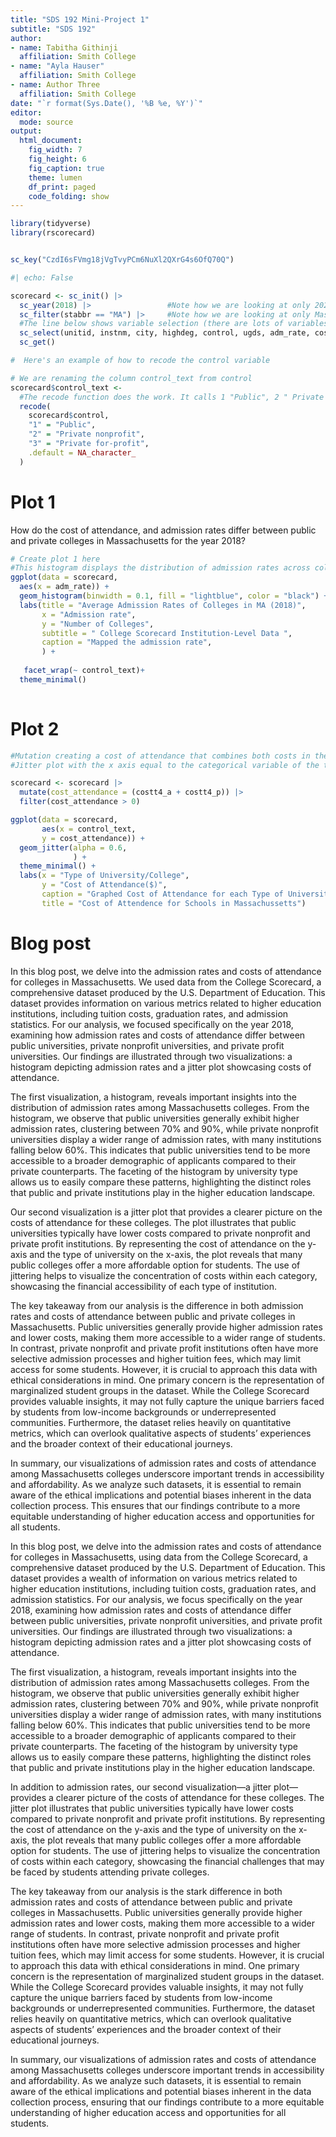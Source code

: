 ```yaml
---
title: "SDS 192 Mini-Project 1"
subtitle: "SDS 192"
author: 
- name: Tabitha Githinji
  affiliation: Smith College
- name: "Ayla Hauser"
  affiliation: Smith College
- name: Author Three
  affiliation: Smith College
date: "`r format(Sys.Date(), '%B %e, %Y')`"
editor: 
  mode: source
output: 
  html_document:
    fig_width: 7
    fig_height: 6
    fig_caption: true
    theme: lumen
    df_print: paged
    code_folding: show
---
```


```r
library(tidyverse)
library(rscorecard)


sc_key("CzdI6sFVmg18jVgTvyPCm6NuXl2QXrG4s6OfQ70Q")

```

```r

#| echo: False

scorecard <- sc_init() |>
  sc_year(2018) |>                 #Note how we are looking at only 2021 data here!
  sc_filter(stabbr == "MA") |>     #Note how we are looking at only Massachusetts data here!
  #The line below shows variable selection (there are lots of variables)
  sc_select(unitid, instnm, city, highdeg, control, ugds, adm_rate, costt4_a, costt4_p, pcip27, pctfloan, admcon7, cdr3, wdraw_orig_yr2_rt) |>
  sc_get()
```

```r
#  Here's an example of how to recode the control variable

# We are renaming the column control_text from control
scorecard$control_text <-
  #The recode function does the work. It calls 1 "Public", 2 " Private nonprofit",etc. 
  recode(
    scorecard$control, 
    "1" = "Public", 
    "2" = "Private nonprofit", 
    "3" = "Private for-profit",
    .default = NA_character_
  )
```

# Plot 1
How do the cost of attendance, and admission rates differ between public and private colleges in Massachusetts for the year 2018?
```r
# Create plot 1 here
#This histogram displays the distribution of admission rates across colleges in Massachusetts for 2018. The x-axis represents the admission rates (in percentage), while the y-axis indicates the number of colleges within each admission rate range. Faceting by university type allows for a comparative view of how admission rates differ between public , private for profit and private nonprofit institutions, highlighting trends in accessibility."
ggplot(data = scorecard,
  aes(x = adm_rate)) +
  geom_histogram(binwidth = 0.1, fill = "lightblue", color = "black") +
  labs(title = "Average Admission Rates of Colleges in MA (2018)",
       x = "Admission rate",
       y = "Number of Colleges",
       subtitle = " College Scorecard Institution-Level Data ",
       caption = "Mapped the admission rate",
       ) +
  
   facet_wrap(~ control_text)+
  theme_minimal()  
  
```

# Plot 2

```r

#Mutation creating a cost of attendance that combines both costs in the data set and filters for when the cost is greater than zero.
#Jitter plot with the x axis equal to the categorical variable of the type of university and the y axis equal to the numerical variable of cost of attendance of universities. This was done to compare the cost of attendance for type of university. The alpha argument was used to show the concentration of points at a certain place of the graph. 

scorecard <- scorecard |>
  mutate(cost_attendance = (costt4_a + costt4_p)) |>
  filter(cost_attendance > 0)

ggplot(data = scorecard,
       aes(x = control_text,
       y = cost_attendance)) +
  geom_jitter(alpha = 0.6,
              ) +
  theme_minimal() +
  labs(x = "Type of University/College",
       y = "Cost of Attendance($)",
       caption = "Graphed Cost of Attendance for each Type of University/College",
       title = "Cost of Attendence for Schools in Massachussetts") 
```

# Blog post

In this blog post, we delve into the admission rates and costs of attendance for colleges in Massachusetts. We used data from the College Scorecard, a comprehensive dataset produced by the U.S. Department of Education. This dataset provides information on various metrics related to higher education institutions, including tuition costs, graduation rates, and admission statistics. For our analysis, we focused specifically on the year 2018, examining how admission rates and costs of attendance differ between public universities, private nonprofit universities, and private profit universities. Our findings are illustrated through two visualizations: a histogram depicting admission rates and a jitter plot showcasing costs of attendance.

The first visualization, a histogram, reveals important insights into the distribution of admission rates among Massachusetts colleges. From the histogram, we observe that public universities generally exhibit higher admission rates, clustering between 70% and 90%, while private nonprofit universities display a wider range of admission rates, with many institutions falling below 60%. This indicates that public universities tend to be more accessible to a broader demographic of applicants compared to their private counterparts. The faceting of the histogram by university type allows us to easily compare these patterns, highlighting the distinct roles that public and private institutions play in the higher education landscape.

Our second visualization is a jitter plot that provides a clearer picture on the costs of attendance for these colleges. The plot illustrates that public universities typically have lower costs compared to private nonprofit and private profit institutions. By representing the cost of attendance on the y-axis and the type of university on the x-axis, the plot reveals that many public colleges offer a more affordable option for students. The use of jittering helps to visualize the concentration of costs within each category, showcasing the financial accessibility of each type of institution. 

The key takeaway from our analysis is the difference in both admission rates and costs of attendance between public and private colleges in Massachusetts. Public universities generally provide higher admission rates and lower costs, making them more accessible to a wider range of students. In contrast, private nonprofit and private profit institutions often have more selective admission processes and higher tuition fees, which may limit access for some students. However, it is crucial to approach this data with ethical considerations in mind. One primary concern is the representation of marginalized student groups in the dataset. While the College Scorecard provides valuable insights, it may not fully capture the unique barriers faced by students from low-income backgrounds or underrepresented communities. Furthermore, the dataset relies heavily on quantitative metrics, which can overlook qualitative aspects of students’ experiences and the broader context of their educational journeys.

In summary, our visualizations of admission rates and costs of attendance among Massachusetts colleges underscore important trends in accessibility and affordability. As we analyze such datasets, it is essential to remain aware of the ethical implications and potential biases inherent in the data collection process. This ensures that our findings contribute to a more equitable understanding of higher education access and opportunities for all students.




In this blog post, we delve into the admission rates and costs of attendance for colleges in Massachusetts, using data from the College Scorecard, a comprehensive dataset produced by the U.S. Department of Education. This dataset provides a wealth of information on various metrics related to higher education institutions, including tuition costs, graduation rates, and admission statistics. For our analysis, we focus specifically on the year 2018, examining how admission rates and costs of attendance differ between public universities, private nonprofit universities, and private profit universities. Our findings are illustrated through two visualizations: a histogram depicting admission rates and a jitter plot showcasing costs of attendance.

The first visualization, a histogram, reveals important insights into the distribution of admission rates among Massachusetts colleges. From the histogram, we observe that public universities generally exhibit higher admission rates, clustering between 70% and 90%, while private nonprofit universities display a wider range of admission rates, with many institutions falling below 60%. This indicates that public universities tend to be more accessible to a broader demographic of applicants compared to their private counterparts. The faceting of the histogram by university type allows us to easily compare these patterns, highlighting the distinct roles that public and private institutions play in the higher education landscape.

In addition to admission rates, our second visualization—a jitter plot—provides a clearer picture of the costs of attendance for these colleges. The jitter plot illustrates that public universities typically have lower costs compared to private nonprofit and private profit institutions. By representing the cost of attendance on the y-axis and the type of university on the x-axis, the plot reveals that many public colleges offer a more affordable option for students. The use of jittering helps to visualize the concentration of costs within each category, showcasing the financial challenges that may be faced by students attending private colleges.

The key takeaway from our analysis is the stark difference in both admission rates and costs of attendance between public and private colleges in Massachusetts. Public universities generally provide higher admission rates and lower costs, making them more accessible to a wider range of students. In contrast, private nonprofit and private profit institutions often have more selective admission processes and higher tuition fees, which may limit access for some students. However, it is crucial to approach this data with ethical considerations in mind. One primary concern is the representation of marginalized student groups in the dataset. While the College Scorecard provides valuable insights, it may not fully capture the unique barriers faced by students from low-income backgrounds or underrepresented communities. Furthermore, the dataset relies heavily on quantitative metrics, which can overlook qualitative aspects of students’ experiences and the broader context of their educational journeys.

In summary, our visualizations of admission rates and costs of attendance among Massachusetts colleges underscore important trends in accessibility and affordability. As we analyze such datasets, it is essential to remain aware of the ethical implications and potential biases inherent in the data collection process, ensuring that our findings contribute to a more equitable understanding of higher education access and opportunities for all students.


